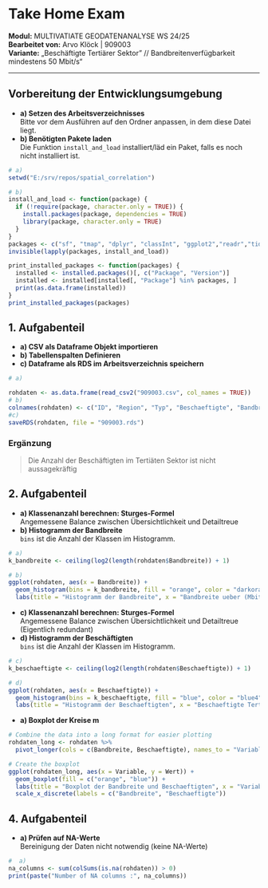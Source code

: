 # Take Home Exam

**Modul:** MULTIVATIATE GEODATENANALYSE WS 24/25<br>
**Bearbeitet von:** Arvo Klöck | 909003<br>
**Variante:**  „Beschäftigte Tertiärer Sektor" // Bandbreitenverfügbarkeit mindestens 50 Mbit/s“ <br>
<hr>

## Vorbereitung der Entwicklungsumgebung
- **a) Setzen des Arbeitsverzeichnisses**  <br> Bitte vor dem Ausführen auf den Ordner anpassen, in dem diese Datei liegt.
- **b) Benötigten Pakete laden** <br> Die Funktion `install_and_load` installiert/läd ein Paket, falls es noch nicht installiert ist.
```r
# a)
setwd("E:/srv/repos/spatial_correlation")

# b)
install_and_load <- function(package) {
  if (!require(package, character.only = TRUE)) {
    install.packages(package, dependencies = TRUE)
    library(package, character.only = TRUE)
  }
}
packages <- c("sf", "tmap", "dplyr", "classInt", "ggplot2","readr","tidyr")
invisible(lapply(packages, install_and_load))

print_installed_packages <- function(packages) {
  installed <- installed.packages()[, c("Package", "Version")]
  installed <- installed[installed[, "Package"] %in% packages, ]
  print(as.data.frame(installed))
}
print_installed_packages(packages)
```


## 1. Aufgabenteil
- **a) CSV als Dataframe Objekt importieren**  <br>
- **b) Tabellenspalten Definieren** <br>
- **c) Dataframe als RDS im Arbeitsverzeichnis speichern** <br>
```r
# a)

rohdaten <- as.data.frame(read_csv2("909003.csv", col_names = TRUE))
# b)
colnames(rohdaten) <- c("ID", "Region", "Typ", "Beschaeftigte", "Bandbreite")
#c)
saveRDS(rohdaten, file = "909003.rds")
```

### Ergänzung
>  Die Anzahl der Beschäftigten im Tertiäten Sektor ist nicht aussagekräftig

## 2. Aufgabenteil
- **a) Klassenanzahl berechnen: Sturges-Formel** <br> Angemessene Balance zwischen Übersichtlichkeit und Detailtreue
- **b) Histogramm der Bandbreite** <br> `bins` ist die Anzahl der Klassen im Histogramm.
```r
# a)
k_bandbreite <- ceiling(log2(length(rohdaten$Bandbreite)) + 1)

# b)
ggplot(rohdaten, aes(x = Bandbreite)) +
  geom_histogram(bins = k_bandbreite, fill = "orange", color = "darkorange4") +
  labs(title = "Histogramm der Bandbreite", x = "Bandbreite ueber (Mbit/s) in Prozent", y = "Anzahl der Kreise")
```

- **c) Klassenanzahl berechnen: Sturges-Formel** <br> Angemessene Balance zwischen Übersichtlichkeit und Detailtreue (Eigentlich redundant)
- **d) Histogramm der Beschäftigten** <br> `bins` ist die Anzahl der Klassen im Histogramm.
```r
# c)
k_beschaeftigte <- ceiling(log2(length(rohdaten$Beschaeftigte)) + 1)

# d)
ggplot(rohdaten, aes(x = Beschaeftigte)) +
  geom_histogram(bins = k_beschaeftigte, fill = "blue", color = "blue4") +
  labs(title = "Histogramm der Beschaeftigten", x = "Beschaeftigte Tertiaerer Sektor", y = "Anzahl der Kreise")
```
- **a) Boxplot der Kreise m** <br>

```r
# Combine the data into a long format for easier plotting
rohdaten_long <- rohdaten %>%
  pivot_longer(cols = c(Bandbreite, Beschaeftigte), names_to = "Variable", values_to = "Wert")

# Create the boxplot
ggplot(rohdaten_long, aes(x = Variable, y = Wert)) +
  geom_boxplot(fill = c("orange", "blue")) +
  labs(title = "Boxplot der Bandbreite und Beschaeftigten", x = "Variable", y = "Prozent") +
  scale_x_discrete(labels = c("Bandbreite", "Beschaeftigte"))
```

## 4. Aufgabenteil

- **a) Prüfen auf NA-Werte** <br> Bereinigung der Daten nicht notwendig (keine NA-Werte)
```r
#  a)
na_columns <- sum(colSums(is.na(rohdaten)) > 0)
print(paste("Number of NA columns :", na_columns))

```